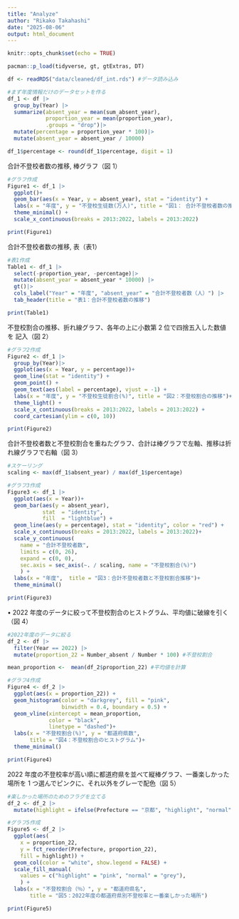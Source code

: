 ```yaml
---
title: "Analyze"
author: "Rikako Takahashi"
date: "2025-08-06"
output: html_document
---
```


```r
knitr::opts_chunk$set(echo = TRUE)
```

```r
pacman::p_load(tidyverse, gt, gtExtras, DT) 
```

```r
df <- readRDS("data/cleaned/df_int.rds") #データ読み込み
```


```r
#まず年度情報だけのデータセットを作る
df_1 <- df |>
  group_by(Year) |>
  summarize(absent_year = mean(sum_absent_year),
            proportion_year = mean(proportion_year),
            .groups = "drop")|>
  mutate(percentage = proportion_year * 100)|>
  mutate(absent_year = absent_year / 10000)

df_1$percentage <- round(df_1$percentage, digit = 1)
```

合計不登校者数の推移, 棒グラフ（図 1）

```r
#グラフ作成
Figure1 <- df_1 |>
  ggplot()+
  geom_bar(aes(x = Year, y = absent_year), stat = "identity") +
  labs(x = "年度", y = "不登校生徒数(万人)", title = "図1： 合計不登校者数の推移")+
  theme_minimal() +
  scale_x_continuous(breaks = 2013:2022, labels = 2013:2022)

print(Figure1)
```

合計不登校者数の推移, 表（表1）
```r
#表1作成
Table1 <- df_1 |>
  select(-proportion_year, -percentage)|>
  mutate(absent_year = absent_year * 10000) |>
  gt()|>
  cols_label("Year" = "年度", "absent_year" = "合計不登校者数（人）") |>
  tab_header(title = "表1：合計不登校者数の推移")

print(Table1)
```


不登校割合の推移、折れ線グラフ、各年の上に小数第 2 位で四捨五入した数値を
記入（図 2）
```r
#グラフ2作成
Figure2 <- df_1 |>
  group_by(Year)|>
  ggplot(aes(x = Year, y = percentage))+
  geom_line(stat = "identity") +
  geom_point() +
  geom_text(aes(label = percentage), vjust = -1) +
  labs(x = "年度", y = "不登校生徒割合(%)", title = "図2：不登校割合の推移")+
  theme_light() +
  scale_x_continuous(breaks = 2013:2022, labels = 2013:2022) +
  coord_cartesian(ylim = c(0, 10)) 

print(Figure2)
```


合計不登校者数と不登校割合を重ねたグラフ、合計は棒グラフで左軸、推移は折
れ線グラフで右軸（図 3）

```r
#スケーリング
scaling <- max(df_1$absent_year) / max(df_1$percentage)
```

```r
#グラフ3作成
Figure3 <- df_1 |>
  ggplot(aes(x = Year))+
  geom_bar(aes(y = absent_year), 
           stat  = "identity", 
           fill  = "lightblue") +
  geom_line(aes(y = percentage), stat = "identity", color = "red") +
  scale_x_continuous(breaks = 2013:2022, labels = 2013:2022)+
  scale_y_continuous(
    name = "合計不登校者数",
    limits = c(0, 26),
    expand = c(0, 0),
    sec.axis = sec_axis(~. / scaling, name = "不登校割合(%)")
    ) +
  labs(x = "年度",  title = "図3：合計不登校者数と不登校割合推移")+
  theme_minimal() 

print(Figure3)
```


• 2022 年度のデータに絞って不登校割合のヒストグラム、平均値に破線を引く
（図 4）
```r
#2022年度のデータに絞る
df_2 <- df |>
  filter(Year == 2022) |> 
  mutate(proportion_22 = Number_absent / Number * 100) #不登校割合

mean_proportion <-  mean(df_2$proportion_22) #平均値を計算
```   

```r
#グラフ4作成
Figure4 <- df_2 |>
  ggplot(aes(x = proportion_22)) +
  geom_histogram(color = "darkgrey", fill = "pink", 
                 binwidth = 0.4, boundary = 0.5) +
  geom_vline(xintercept = mean_proportion, 
             color = "black", 
             linetype = "dashed")+
  labs(x = "不登校割合(%)", y = "都道府県数",
       title = "図4：不登校割合のヒストグラム")+
  theme_minimal()

print(Figure4)
```



2022 年度の不登校率が高い順に都道府県を並べて縦棒グラフ、一番楽しかった場所を 1 つ選んでピンクに、それ以外をグレーで配色（図 5）
```r
#楽しかった場所のためのフラグを立てる
df_2 <- df_2 |>
  mutate(highlight = ifelse(Prefecture == "京都", "highlight", "normal"))

#グラフ5作成
Figure5 <- df_2 |>
  ggplot(aes(
    x = proportion_22, 
    y = fct_reorder(Prefecture, proportion_22),
    fill = highlight)) +
  geom_col(color = "white", show.legend = FALSE) +
  scale_fill_manual(
    values = c("highlight" = "pink", "normal" = "grey"),
    ) +
  labs(x = "不登校割合（％）", y = "都道府県名",
       title = "図5：2022年度の都道府県別不登校率と一番楽しかった場所")

print(Figure5)

```





  
